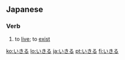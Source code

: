 ==Japanese==

===Verb===
{{ja-verb|type=2}}

# {{ja-def|生きる|活きる}} to [[live]]; to [[exist]]

[[ko:いきる]]
[[lo:いきる]]
[[ja:いきる]]
[[pt:いきる]]
[[fi:いきる]]